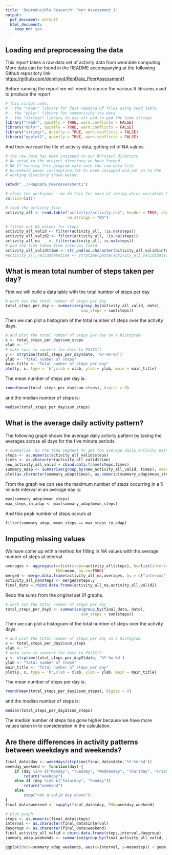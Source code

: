 ```yaml
---
title: 'Reproducible Research: Peer Assessment 1'
output:
  pdf_document: default
  html_document:
    keep_md: yes
---
```





## Loading and preprocessing the data
This report takes a raw data set of activity data from wearable computing. More data 
can be found in the README accompanying at the following Github repository link
<https://github.com/domlloyd/RepData_PeerAssessment1>

Before running the report we will need to source the various R libraries used to produce the report

```r
# This script uses:
# - the "readr" library for fast reading of files using read_table
# - the "dplyr" library for summarising the data
# - the "stringr" library to use str_pad to pad the time strings
library("readr", quietly = TRUE, warn.conflicts = FALSE)
library("dplyr", quietly = TRUE, warn.conflicts = FALSE)
library("stringr", quietly = TRUE, warn.conflicts = FALSE)
library("ggplot2", quietly = TRUE, warn.conflicts = FALSE)
```

And then we read the file of activity data, getting rid of NA values. 

```r
# the raw data has been unzipped to our RProject directory
# We setwd to the project directory we have forked. 
# NB If running this program make sure the raw data file
# household_power_consumption.txt hs been unzipped and put in to the
# working directory shown below.

setwd("..//RepData_PeerAssessment1")

# clear the workspace - we do this for ease of seeing which variables have been generated. 
rm(list=ls())

# read the activity file
activity_all <- read.table("activity//activity.csv", header = TRUE, sep = ",", stringsAsFactors = FALSE,
                           na.strings = "NA")

# filter out NA values for steps
activity_all_valid <- filter(activity_all, !is.na(steps))
activity_all_valid2 <- filter(activity_all, !is.na(steps))
activity_all_na    <- filter(activity_all, is.na(steps))
# pad the time taken from interval field
activity_all_valid$time <- str_pad(as.character(activity_all_valid$interval), width = 4, side = "left", pad = "0")
#activity_all_valid$datetime <- strptime(paste(activity_all_valid$date, activity_all_valid$time), '%Y-%m-%d %H%M')

```





## What is mean total number of steps taken per day?

First we will build a data table with the total number of steps per day

``` r
# work out the total number of steps per day
total_steps_per_day <- summarise(group_by(activity_all_valid, date),
                                 sum_steps = sum(steps))

```


Then we can plot a histogram of the total number of steps over the activity days.

```r
# and plot the total number of steps per day on a histogram
x <- total_steps_per_day$sum_steps
xlab <- ""
# make sure to convert the date to POSIXlt
y <- strptime(total_steps_per_day$date, '%Y-%m-%d')
ylab <- "Total number of steps"
main_title <- "Total number of steps per day"
plot(y, x, type = 'h',xlab = xlab, ylab = ylab, main = main_title)
```


The mean number of steps per day is: 

``` r
round(mean(total_steps_per_day$sum_steps), digits = 0)
```

and the median number of steps is: 
``` r
median(total_steps_per_day$sum_steps)
```


## What is the average daily activity pattern?
The following graph shows the average daily activity pattern by taking the averages across all days for the five minute periods. 
```r
# summarise  by the time segment to get the average daily activity pattern
steps <- as.numeric(activity_all_valid$steps)
times <- as.character(activity_all_valid$time)
new_activity_all_valid = cbind.data.frame(steps,times)
summary_adap <- summarise(group_by(new_activity_all_valid, times), mean_steps = mean(steps))
plot(as.character(summary_adap$times), as.numeric(summary_adap$mean_steps), type = "l", xlab = "time of day", ylab = "average number of steps")
```

From the graph we can see the maximum number of steps occurring in a 5 minute interval in an average day is: 
```r
max(summary_adap$mean_steps)
max_steps_in_adap <- max(summary_adap$mean_steps)
```
And this peak number of steps occurs at
```r
filter(summary_adap, mean_steps == max_steps_in_adap)
```



## Imputing missing values

We have come up with a method for filling in NA values with the average number of steps at interval

```r
averages <- aggregate(x=list(steps=activity_all$steps), by=list(interval=activity_all$interval),
                      FUN=mean, na.rm=TRUE)
merged <- merge.data.frame(activity_all_na,averages, by = c("interval"))
activity_all_na$steps <- merged$steps.y
final_data = rbind.data.frame(activity_all_na,activity_all_valid2)
```

Redo the sums from the original set 0f graphs. 

``` r
# work out the total number of steps per day
total_steps_per_day2 <- summarise(group_by(final_data, date),
                                 sum_steps = sum(steps))

```


Then we can plot a histogram of the total number of steps over the activity days.

```r
# and plot the total number of steps per day on a histogram
x <- total_steps_per_day2$sum_steps
xlab <- ""
# make sure to convert the date to POSIXlt
y <- strptime(total_steps_per_day2$date, '%Y-%m-%d')
ylab <- "Total number of steps"
main_title <- "Total number of steps per day"
plot(y, x, type = 'h',xlab = xlab, ylab = ylab, main = main_title)
```


The mean number of steps per day is: 

``` r
round(mean(total_steps_per_day2$sum_steps), digits = 0)
```

and the median number of steps is: 
``` r
median(total_steps_per_day2$sum_steps)
```
The median number of steps has gone higher because we have more values taken in to consideration in the calculation. 



## Are there differences in activity patterns between weekdays and weekends?

```r
final_data$day <- weekdays(strptime(final_data$date,'%Y-%m-%d'))
weekday_weekend <- function(day) {
    if (day %in% c("Monday", "Tuesday", "Wednesday", "Thursday", "Friday"))
        return("weekday")
    else if (day %in% c("Saturday", "Sunday"))
        return("weekend")
    else
        stop("not a valid day above")
}
final_data$weekend <- sapply(final_data$day, FUN=weekday_weekend)


```
  
```r

# plot graph
steps <- as.numeric(final_data$steps)
interval <- as.character(final_data$interval)
daygroup <- as.character(final_data$weekend)
final_activity_all_valid = cbind.data.frame(steps,interval,daygroup)
summary_adap_weekends <- summarise(group_by(final_activity_all_valid, interval, daygroup), meanstep = mean(steps))

ggplot(data=summary_adap_weekends, aes(x=interval, y=meanstep)) + geom_line(aes(group=daygroup)) + facet_grid(daygroup~.) + xlab("5 minute interval") + ylab("average number of steps")



```  
  